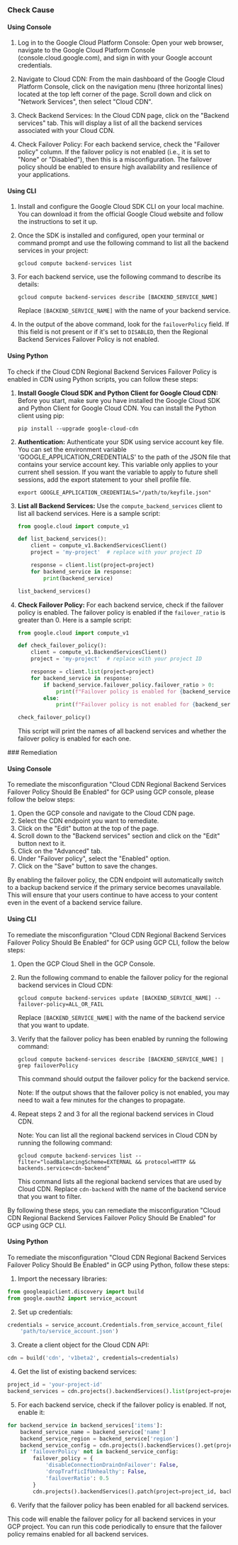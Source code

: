 

<Tabs><Tab title='Cause'>
### Check Cause

#### Using Console

1. Log in to the Google Cloud Platform Console: Open your web browser, navigate to the Google Cloud Platform Console (console.cloud.google.com), and sign in with your Google account credentials.

2. Navigate to Cloud CDN: From the main dashboard of the Google Cloud Platform Console, click on the navigation menu (three horizontal lines) located at the top left corner of the page. Scroll down and click on "Network Services", then select "Cloud CDN".

3. Check Backend Services: In the Cloud CDN page, click on the "Backend services" tab. This will display a list of all the backend services associated with your Cloud CDN.

4. Check Failover Policy: For each backend service, check the "Failover policy" column. If the failover policy is not enabled (i.e., it is set to "None" or "Disabled"), then this is a misconfiguration. The failover policy should be enabled to ensure high availability and resilience of your applications.

#### Using CLI

1. Install and configure the Google Cloud SDK CLI on your local machine. You can download it from the official Google Cloud website and follow the instructions to set it up.

2. Once the SDK is installed and configured, open your terminal or command prompt and use the following command to list all the backend services in your project:

   ```
   gcloud compute backend-services list
   ```

3. For each backend service, use the following command to describe its details:

   ```
   gcloud compute backend-services describe [BACKEND_SERVICE_NAME]
   ```
   Replace `[BACKEND_SERVICE_NAME]` with the name of your backend service.

4. In the output of the above command, look for the `failoverPolicy` field. If this field is not present or if it's set to `DISABLED`, then the Regional Backend Services Failover Policy is not enabled.

#### Using Python

To check if the Cloud CDN Regional Backend Services Failover Policy is enabled in CDN using Python scripts, you can follow these steps:

1. **Install Google Cloud SDK and Python Client for Google Cloud CDN:**
   Before you start, make sure you have installed the Google Cloud SDK and Python Client for Google Cloud CDN. You can install the Python client using pip:
   ```
   pip install --upgrade google-cloud-cdn
   ```

2. **Authentication:**
   Authenticate your SDK using service account key file. You can set the environment variable 'GOOGLE_APPLICATION_CREDENTIALS' to the path of the JSON file that contains your service account key. This variable only applies to your current shell session. If you want the variable to apply to future shell sessions, add the export statement to your shell profile file.
   ```
   export GOOGLE_APPLICATION_CREDENTIALS="/path/to/keyfile.json"
   ```

3. **List all Backend Services:**
   Use the `compute_backend_services` client to list all backend services. Here is a sample script:
   ```python
   from google.cloud import compute_v1

   def list_backend_services():
       client = compute_v1.BackendServicesClient()
       project = 'my-project'  # replace with your project ID

       response = client.list(project=project)
       for backend_service in response:
           print(backend_service)

   list_backend_services()
   ```

4. **Check Failover Policy:**
   For each backend service, check if the failover policy is enabled. The failover policy is enabled if the `failover_ratio` is greater than 0. Here is a sample script:
   ```python
   from google.cloud import compute_v1

   def check_failover_policy():
       client = compute_v1.BackendServicesClient()
       project = 'my-project'  # replace with your project ID

       response = client.list(project=project)
       for backend_service in response:
           if backend_service.failover_policy.failover_ratio > 0:
               print(f"Failover policy is enabled for {backend_service.name}")
           else:
               print(f"Failover policy is not enabled for {backend_service.name}")

   check_failover_policy()
   ```
   This script will print the names of all backend services and whether the failover policy is enabled for each one.

</Tab>

<Tab title='Remediation'>
### Remediation

#### Using Console

To remediate the misconfiguration "Cloud CDN Regional Backend Services Failover Policy Should Be Enabled" for GCP using GCP console, please follow the below steps:

1. Open the GCP console and navigate to the Cloud CDN page.
2. Select the CDN endpoint you want to remediate.
3. Click on the "Edit" button at the top of the page.
4. Scroll down to the "Backend services" section and click on the "Edit" button next to it.
5. Click on the "Advanced" tab.
6. Under "Failover policy", select the "Enabled" option.
7. Click on the "Save" button to save the changes.

By enabling the failover policy, the CDN endpoint will automatically switch to a backup backend service if the primary service becomes unavailable. This will ensure that your users continue to have access to your content even in the event of a backend service failure.

#### Using CLI

To remediate the misconfiguration "Cloud CDN Regional Backend Services Failover Policy Should Be Enabled" for GCP using GCP CLI, follow the below steps:

1. Open the GCP Cloud Shell in the GCP Console.

2. Run the following command to enable the failover policy for the regional backend services in Cloud CDN:

   ```
   gcloud compute backend-services update [BACKEND_SERVICE_NAME] --failover-policy=ALL_OR_FAIL
   ```

   Replace `[BACKEND_SERVICE_NAME]` with the name of the backend service that you want to update.

3. Verify that the failover policy has been enabled by running the following command:

   ```
   gcloud compute backend-services describe [BACKEND_SERVICE_NAME] | grep failoverPolicy
   ```

   This command should output the failover policy for the backend service.

   Note: If the output shows that the failover policy is not enabled, you may need to wait a few minutes for the changes to propagate.

4. Repeat steps 2 and 3 for all the regional backend services in Cloud CDN.

   Note: You can list all the regional backend services in Cloud CDN by running the following command:

   ```
   gcloud compute backend-services list --filter="loadBalancingScheme=EXTERNAL && protocol=HTTP && backends.service=cdn-backend"
   ```

   This command lists all the regional backend services that are used by Cloud CDN. Replace `cdn-backend` with the name of the backend service that you want to filter.

By following these steps, you can remediate the misconfiguration "Cloud CDN Regional Backend Services Failover Policy Should Be Enabled" for GCP using GCP CLI.

#### Using Python

To remediate the misconfiguration "Cloud CDN Regional Backend Services Failover Policy Should Be Enabled" in GCP using Python, follow these steps:

1. Import the necessary libraries:

```python
from googleapiclient.discovery import build
from google.oauth2 import service_account
```

2. Set up credentials:

```python
credentials = service_account.Credentials.from_service_account_file(
    'path/to/service_account.json')
```

3. Create a client object for the Cloud CDN API:

```python
cdn = build('cdn', 'v1beta2', credentials=credentials)
```

4. Get the list of existing backend services:

```python
project_id = 'your-project-id'
backend_services = cdn.projects().backendServices().list(project=project_id).execute()
```

5. For each backend service, check if the failover policy is enabled. If not, enable it:

```python
for backend_service in backend_services['items']:
    backend_service_name = backend_service['name']
    backend_service_region = backend_service['region']
    backend_service_config = cdn.projects().backendServices().get(project=project_id, backendService=backend_service_name).execute()
    if 'failoverPolicy' not in backend_service_config:
        failover_policy = {
            'disableConnectionDrainOnFailover': False,
            'dropTrafficIfUnhealthy': False,
            'failoverRatio': 0.5
        }
        cdn.projects().backendServices().patch(project=project_id, backendService=backend_service_name, body={'failoverPolicy': failover_policy}).execute()
```

6. Verify that the failover policy has been enabled for all backend services.

This code will enable the failover policy for all backend services in your GCP project. You can run this code periodically to ensure that the failover policy remains enabled for all backend services.


</Tab>
</Tabs>